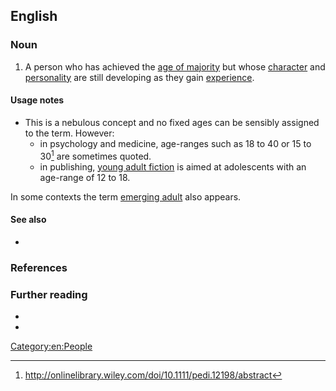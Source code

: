 ==English==

===Noun===
{{en-noun}}

# A person who has achieved the [[age of majority]] but whose [[character]] and [[personality]] are still developing as they gain [[experience]].
#: {{ux|en|'''Young adult''' actress Annie Jay wrote a book called Stars in Your Eyes Feet on the Ground giving career advice for '''young adult''' actors.}}

====Usage notes====
* This is a nebulous concept and no fixed ages can be sensibly assigned to the term. However:
** in psychology and medicine,  age-ranges such as 18 to 40 or 15 to 30<ref>http://onlinelibrary.wiley.com/doi/10.1111/pedi.12198/abstract</ref> are sometimes quoted.
** in publishing, [[young adult fiction]] is aimed at adolescents with an age-range of 12 to 18.

In some contexts the term [[emerging adult]] also appears.

====See also====
* {{l|en|YA}}

===References===
<references/>

===Further reading===
* {{pedia}}
* {{pedia|young adult fiction}}

[[Category:en:People]]